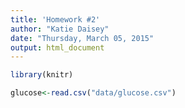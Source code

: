 ```yaml
---
title: 'Homework #2'
author: "Katie Daisey"
date: "Thursday, March 05, 2015"
output: html_document
---
```


```r
library(knitr)
```



```r
glucose<-read.csv("data/glucose.csv")
```